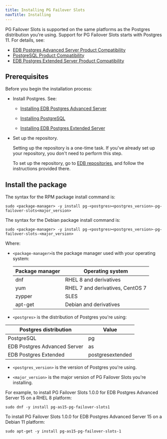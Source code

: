 ```yaml
---
title: Installing PG Failover Slots 
navTitle: Installing
---
```


PG Failover Slots is supported on the same platforms as the Postgres distribution you're using. Support for PG Failover Slots starts with Postgres 11. For details, see:

- [EDB Postgres Advanced Server Product Compatibility](https://www.enterprisedb.com/platform-compatibility#epas)
- [PostgreSQL Product Compatibility](https://www.enterprisedb.com/resources/platform-compatibility#pg)
- [EDB Postgres Extended Server Product Compatibility](https://www.enterprisedb.com/resources/platform-compatibility#epas_extended)

## Prerequisites

Before you begin the installation process:

- Install Postgres. See:
  - [Installing EDB Postgres Advanced Server](/epas/latest/installing/)

  - [Installing PostgreSQL](https://www.postgresql.org/download/) 

  - [Installing EDB Postgres Extended Server](/pge/latest/installing/)

- Set up the repository.

  Setting up the repository is a one-time task. If you've already set up your repository, you don't need to perform this step.

  To set up the repository, go to [EDB repositories](https://www.enterprisedb.com/repos-downloads), and follow the instructions provided there.

## Install the package

The syntax for the RPM package install command is:

```shell
sudo <package-manager> -y install pg-<postgres><postgres_version>-pg-failover-slots<major_version>
```

The syntax for the Debian package install command is:

```shell
sudo <package-manager> -y install pg-<postgres><postgres_version>-pg-failover-slots-<major_version>
```

Where: 
- `<package-manager>`is the package manager used with your operating system:

  | Package manager |             Operating system     |
  | --------------- | -------------------------------- |
  | dnf             | RHEL 8 and derivatives           |
  | yum             | RHEL 7 and derivatives, CentOS 7 |
  | zypper          | SLES                             |
  | apt-get         | Debian and derivatives           |

- `<postgres>` is the distribution of Postgres you're using:

 |    Postgres distribution     |   Value    |
 | ---------------------------- | ---------- |
 | PostgreSQL                   | pg         |
 | EDB Postgres Advanced Server | as         |
 | EDB Postgres Extended        | postgresextended |

- `<postgres_version>` is the version of Postgres you're using.

- `<major_version>` is the major version of PG Failover Slots you're installing. 

For example, to install PG Failover Slots 1.0.0 for EDB Postgres Advanced Server 15 on a RHEL 8 platform:

```shell
sudo dnf -y install pg-as15-pg-failover-slots1
```

To install PG Failover Slots 1.0.0 for EDB Postgres Advanced Server 15 on a Debian 11 platform:

```shell
sudo apt-get -y install pg-as15-pg-failover-slots-1
```

